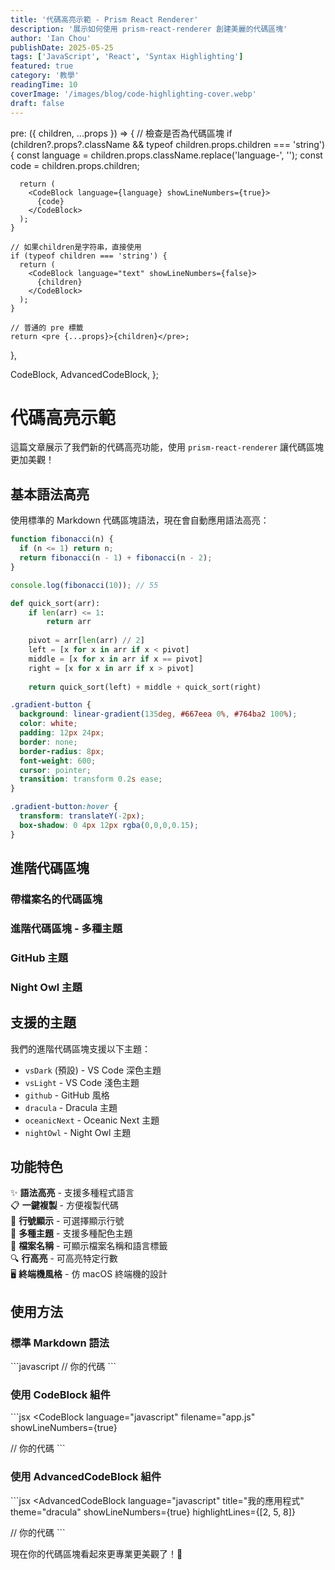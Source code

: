 ```yaml
---
title: '代碼高亮示範 - Prism React Renderer'
description: '展示如何使用 prism-react-renderer 創建美麗的代碼區塊'
author: 'Ian Chou'
publishDate: 2025-05-25
tags: ['JavaScript', 'React', 'Syntax Highlighting']
featured: true
category: '教學'
readingTime: 10
coverImage: '/images/blog/code-highlighting-cover.webp'
draft: false
---
```



  pre: ({ children, ...props }) => {
    // 檢查是否為代碼區塊
    if (children?.props?.className && typeof children.props.children === 'string') {
      const language = children.props.className.replace('language-', '');
      const code = children.props.children;
      
      return (
        <CodeBlock language={language} showLineNumbers={true}>
          {code}
        </CodeBlock>
      );
    }
    
    // 如果children是字符串，直接使用
    if (typeof children === 'string') {
      return (
        <CodeBlock language="text" showLineNumbers={false}>
          {children}
        </CodeBlock>
      );
    }
    
    // 普通的 pre 標籤
    return <pre {...props}>{children}</pre>;
  },
  
  CodeBlock,
  AdvancedCodeBlock,
};

# 代碼高亮示範

這篇文章展示了我們新的代碼高亮功能，使用 `prism-react-renderer` 讓代碼區塊更加美觀！

## 基本語法高亮

使用標準的 Markdown 代碼區塊語法，現在會自動應用語法高亮：

```javascript
function fibonacci(n) {
  if (n <= 1) return n;
  return fibonacci(n - 1) + fibonacci(n - 2);
}

console.log(fibonacci(10)); // 55
```

```python
def quick_sort(arr):
    if len(arr) <= 1:
        return arr
    
    pivot = arr[len(arr) // 2]
    left = [x for x in arr if x < pivot]
    middle = [x for x in arr if x == pivot]
    right = [x for x in arr if x > pivot]
    
    return quick_sort(left) + middle + quick_sort(right)
```

```css
.gradient-button {
  background: linear-gradient(135deg, #667eea 0%, #764ba2 100%);
  color: white;
  padding: 12px 24px;
  border: none;
  border-radius: 8px;
  font-weight: 600;
  cursor: pointer;
  transition: transform 0.2s ease;
}

.gradient-button:hover {
  transform: translateY(-2px);
  box-shadow: 0 4px 12px rgba(0,0,0,0.15);
}
```

## 進階代碼區塊

### 帶檔案名的代碼區塊

<TypeScriptDemo />

### 進階代碼區塊 - 多種主題

<ReactHookDemo />

### GitHub 主題

<BashDemo />

### Night Owl 主題

<JsonDemo />

## 支援的主題

我們的進階代碼區塊支援以下主題：

- `vsDark` (預設) - VS Code 深色主題
- `vsLight` - VS Code 淺色主題  
- `github` - GitHub 風格
- `dracula` - Dracula 主題
- `oceanicNext` - Oceanic Next 主題
- `nightOwl` - Night Owl 主題

## 功能特色

✨ **語法高亮** - 支援多種程式語言  
📋 **一鍵複製** - 方便複製代碼  
📝 **行號顯示** - 可選擇顯示行號  
🎨 **多種主題** - 支援多種配色主題  
📁 **檔案名稱** - 可顯示檔案名稱和語言標籤  
🔍 **行高亮** - 可高亮特定行數  
🖥️ **終端機風格** - 仿 macOS 終端機的設計

## 使用方法

### 標準 Markdown 語法

\`\`\`javascript
// 你的代碼
\`\`\`

### 使用 CodeBlock 組件

\`\`\`jsx
<CodeBlock 
  language="javascript" 
  filename="app.js"
  showLineNumbers={true}
>
  // 你的代碼
</CodeBlock>
\`\`\`

### 使用 AdvancedCodeBlock 組件

\`\`\`jsx
<AdvancedCodeBlock 
  language="javascript" 
  title="我的應用程式"
  theme="dracula"
  showLineNumbers={true}
  highlightLines={[2, 5, 8]}
>
  // 你的代碼
</AdvancedCodeBlock>
\`\`\`

現在你的代碼區塊看起來更專業更美觀了！🎉